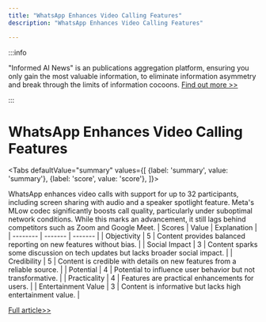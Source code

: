 ```yaml
---
title: "WhatsApp Enhances Video Calling Features"
description: "WhatsApp Enhances Video Calling Features"

---
```



:::info

"Informed AI News" is an publications aggregation platform, ensuring you only gain the most valuable information, to eliminate information asymmetry and break through the limits of information cocoons.  [Find out more >>](/)

:::

# WhatsApp Enhances Video Calling Features


<Tabs
	defaultValue="summary"
	values={[
	{label: 'summary', value: 'summary'},
	{label: 'score', value: 'score'},
]}>
<TabItem value="summary">


WhatsApp enhances video calls with support for up to 32 participants, including screen sharing with audio and a speaker spotlight feature. Meta's MLow codec significantly boosts call quality, particularly under suboptimal network conditions. While this marks an advancement, it still lags behind competitors such as Zoom and Google Meet.
</TabItem>
<TabItem value="score">
	| Scores     | Value   | Explanation |
	| -------- | ------- | ------- |
	| Objectivity  | 5    | Content provides balanced reporting on new features without bias.    |
	| Social Impact | 3     | Content sparks some discussion on tech updates but lacks broader social impact.    |
	| Credibility    | 5    | Content is credible with details on new features from a reliable source.    |
	| Potential    | 4    | Potential to influence user behavior but not transformative.    |
	| Practicality    | 4    | Features are practical enhancements for users.    |
	| Entertainment Value    | 3    | Content is informative but lacks high entertainment value.    |
</TabItem>
</Tabs>

[Full article>>](https://techcrunch.com/2024/06/13/whatsapp-add-new-features-to-the-calling-experience-including-support-for-32-person-video-calls/)
